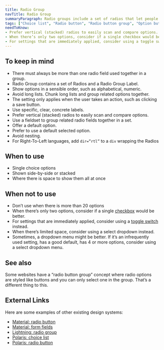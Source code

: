 ```yaml
---
title: Radio Group
navTitle: Radio Group
summaryParagraph: Radio groups include a set of radios that let people select exactly one option in a set.
tags: ["Choice list", "Radio button", "Radio button group", "Option button", "Choice", "Selection"]
needToKnow:
- Prefer vertical (stacked) radios to easily scan and compare options.
- When there’s only two options, consider if a single checkbox would be better.
- For settings that are immediately applied, consider using a toggle switch instead.
---
```


## To keep in mind

*   There must always be more than one radio field used together in a group.
*   Radio Group contains a set of Radios and a Radio Group Label.
*   Show options in a sensible order, such as alphabetical, numeric.
*   Avoid long lists. Chunk long lists and group related options together.
*   The setting only applies when the user takes an action, such as clicking a save button.
*   Use specific, clear, concrete labels.
*   Prefer vertical (stacked) radios to easily scan and compare options.
*   Use a fieldset to group related radio fields together in a set.
*   Offer a default option.
*   Prefer to use a default selected option.
*   Avoid nesting.
*   For Right-To-Left languages, add `dir=”rtl”` to a `div` wrapping the Radios

## When to use

*   Single choice options
*   Shown side-by-side or stacked
*   Where there is space to show them all at once

## When not to use

*   Don’t use when there is more than 20 options
*   When there’s only two options, consider if a single [checkbox](/components/checkbox-field) would be better.
*   For settings that are immediately applied, consider using a [toggle switch](/components/toggle-switch) instead.
*   When there’s limited space, consider using a select dropdown instead.
*   Sometimes, a dropdown menu might be better. If it’s an infrequently used setting, has a good default, has 4 or more options, consider using a select dropdown menu.

## See also

Some websites have a “radio button group” concept where radio options are styled like buttons and you can only select one in the group. That’s a different thing to this.

## External Links

Here are some examples of other existing design systems:

- [Material: radio button](https://material.io/develop/web/components/input-controls/radio-buttons/)
- [Material: form fields](https://material.io/develop/web/components/input-controls/form-fields/)
- [Lightning: radio group](https://www.lightningdesignsystem.com/components/radio-group/)
- [Polaris: choice list](https://polaris.shopify.com/components/forms/choice-list)
- [Polaris: radio button](https://polaris.shopify.com/components/forms/radio-button)
